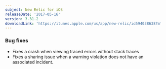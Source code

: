 ```yaml
---
subject: New Relic for iOS
releaseDate: '2017-05-16'
version: 3.31.2
downloadLink: 'https://itunes.apple.com/us/app/new-relic/id594038638?mt=8'
---
```


### Bug fixes

* Fixes a crash when viewing traced errors without stack traces
* Fixes a sharing issue when a warning violation does not have an associated incident.
